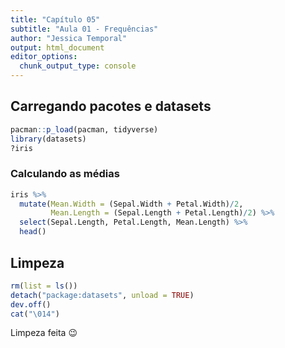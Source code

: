 ```yaml
---
title: "Capítulo 05"
subtitle: "Aula 01 - Frequências"
author: "Jessica Temporal"
output: html_document
editor_options: 
  chunk_output_type: console
---
```


## Carregando pacotes e datasets

```r
pacman::p_load(pacman, tidyverse)
library(datasets)
?iris
```

### Calculando as médias

```r
iris %>%
  mutate(Mean.Width = (Sepal.Width + Petal.Width)/2,
         Mean.Length = (Sepal.Length + Petal.Length)/2) %>%
  select(Sepal.Length, Petal.Length, Mean.Length) %>%
  head()
```

## Limpeza

```r
rm(list = ls())
detach("package:datasets", unload = TRUE)
dev.off()
cat("\014")
```

Limpeza feita 😉

